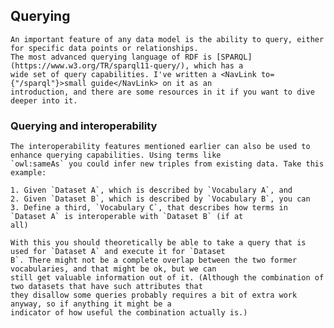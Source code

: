 
<Content>
    <h2 className="subtitle">Querying</h2>

    An important feature of any data model is the ability to query, either for specific data points or relationships.
    The most advanced querying language of RDF is [SPARQL](https://www.w3.org/TR/sparql11-query/), which has a
    wide set of query capabilities. I've written a <NavLink to={"/sparql"}>small guide</NavLink> on it as an
    introduction, and there are some resources in it if you want to dive deeper into it.
</Content>

<Content>
    <h3 className="subtitle">Querying and interoperability</h3>

    The interoperability features mentioned earlier can also be used to enhance querying capabilities. Using terms like
    `owl:sameAs` you could infer new triples from existing data. Take this example:

    1. Given `Dataset A`, which is described by `Vocabulary A`, and
    2. Given `Dataset B`, which is described by `Vocabulary B`, you can
    3. Define a third, `Vocabulary C`, that describes how terms in `Dataset A` is interoperable with `Dataset B` (if at
    all)

    With this you should theoretically be able to take a query that is used for `Dataset A` and execute it for `Dataset
    B`. There might not be a complete overlap between the two former vocabularies, and that might be ok, but we can
    still get valuable information out of it. (Although the combination of two datasets that have such attributes that
    they disallow some queries probably requires a bit of extra work anyway, so if anything it might be a
    indicator of how useful the combination actually is.)
</Content>